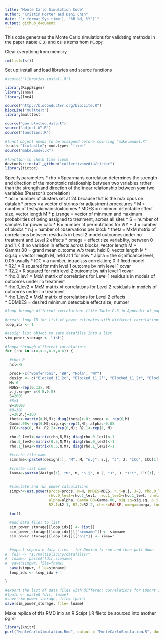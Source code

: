 ```yaml
---
title: "Monte Carlo Simulation Code"
author: "Kristin Porter and Deni Chen"
date: "`r format(Sys.time(), '%B %d, %Y')`"
output: github_document
---
```


This code generates the Monte Carlo simulations for validating methods in the paper (table C.3) and calls items from I:\Multiplicity\Archive\Domino Copy\ECmethods\R.


Clear everything from memory
```r
rm(list=ls())
```

Set up: install and load libraries and source functions
```r
#source("libraries.install.R")

library(RcppEigen)
library(snow)
library(lme4)

source("http://bioconductor.org/biocLite.R")
biocLite("multtest")
library(multtest)

source("gen.blocked.data.R")
source("adjust.WY.R")
source("functions.R")

#funct object needs to be assigned before sourcing "make.model.R"
funct<-"fixfastLm"; mod.type<-"fixed"
source("make.model.R")

#function to check time lapse
devtools::install_github("collectivemedia/tictoc")
library(tictoc)

```


Specify parameters
* rho         = Spearman's correlation determines the strength and direction of the monotonic relationship between two variables rather than the                 strength and direction of the linear relationship between your two variables (Pearson's correlation)    
* ncl         = number of clusters set at 24 because that is the max cpus on datalab
* procs       = a vector of strings for adjustment procedures
* M           = number of tests/domains/outcomes
* MDES        = minimum detectable effect size, vector length M 
* p.j.range   = vector of minimum and maximum probabilities of being assigned to treatment, across all sites
* S           = number of samples for power calc
* B           = number of permutations for WY
* J           = number of blocks
* n.j         = number of observations per block 
* theta       = MxM matrix of correlations between residuals in Level 2 model outcomes under no treatment and Level 2 effects 
* omega       = effect size variability, between 0 and 1, 0 if no variation in effects across blocks, vector length M
* Gamma.00    = grand mean outcome w/o treat, held 0, vector length M 
* sig.sq      = vector length M, held at 1 for now
* alpha       = the significance level, 0.05 usually 
* ICC         = a number, intraclass correlation; 0 if fixed model  
* R2.1        = R squared for mth level 1 outcome by mth level 1 covar          
* R2.2        = R squared for mth level 2 outcome by mth level 1 covar          
* rho.0_lev1  = MxM matrix of correlations for Level 1 residuals in models of outcomes under no treatment                   
* rho.0_lev2  = MxM matrix of correlations for Level 2 residuals in models of outcomes under no treatment                   
* rho.1_lev2  = MxM matrix of correlations for Level 2 effects        
* DDMDES      = desired minimum detectable effect size, number 



```r
#loop through different correlations (like Table C.3 in Appendix of paper)

#create loop ID for list of power estimates with different correlations
loop_idx <- 1

#assign list object to save datafiles into a list
sim_power_storage <- list()

#loopa through different correlations
for (rho in c(0,0.2,0.5,0.8)) {

  #rho<-0
  ncl<-8
  
  procs<-c("Bonferroni", "BH", "Holm", "WY") 
  design <- c("Blocked_i1_2c", "Blocked_i1_2f", "Blocked_i1_2r", "Blocked_i1_3r", "Blocked_i1_4r")
  M<-6
  MDES<-rep(0.125, M)
  p.j.range<-c(0.5,0.5)
  S=2000
  #S=3
  B=10000
  #B=300  
  J=20;n.j=100
  theta<-matrix(0,M,M); diag(theta)<-0; omega <- rep(0,M)
  Gamma.00<-rep(0,M);sig.sq<-rep(1,M); alpha<-0.05
  ICC<-rep(0, M); R2.2<-rep(0,M); R2.1<-rep(0, M)
  
  rho.0_lev1<-matrix(rho,M,M); diag(rho.0_lev1)<-1 
  rho.0_lev2<-matrix(0.5,M,M); diag(rho.0_lev2)<-1
  rho.1_lev2<-matrix(0.5,M,M); diag(rho.1_lev2)<-1

  #create file name
  simname<-paste0(design[1], "M", M, "n.j", n.j, "J", J, "ICC", ICC[1], "MDES", MDES[1], "rho", rho, "_S", S, "B", B,   "_R2.1", R2.1[1],"_R2.2",R2.2[1], "_simpwr.Rda")
  
  #create list name
  lname<-paste0(design[1], "M", M, "n.j", n.j, "J", J, "ICC", ICC[1], "MDES", MDES[1], "_S", S, "B", B, "_R2.1",        R2.1[1],"_R2.2",R2.2[1], "_simpwrLIST.Rda")
      

  #simulate and run power calculations
  simpwr<-est.power(procs=procs, M=M, DMDES=MDES, n.j=n.j, J=J, rho.0_lev1=rho.0_lev1, 
                    rho.0_lev2=rho.0_lev2, rho.1_lev2=rho.1_lev2, theta=theta, ICC=ICC, 
                    alpha=alpha, Gamma.00=Gamma.00, sig.sq=sig.sq, p.j.range=p.j.range, 
                    R2.1=R2.1, R2.2=R2.2, check=FALSE, omega=omega, funct=mod.type, S=S, ncl=ncl, B=B,maxT=FALSE) 
  
  toc()

  #add data files to list
  sim_power_storage[[loop_idx]] <- list()
  sim_power_storage[[loop_idx]][["simname"]] <- simname
  sim_power_storage[[loop_idx]][["obj"]] <- simpwr
  
  
  #export separate data files - for Domino to run and then pull down
#  fdir <- "I:/Multiplicity/datafiles/"
#  fname<- paste0(fdir,simname)
#  save(simpwr, file=fname)
  save(simpwr, file=simname)
  loop_idx <- loop_idx + 1

}

#export the list of data files with different correlations for import into validation RMD
#lpath <- paste0(fdir, lname)
#save(sim_power_storage, file= lpath)
save(sim_power_storage, file= lname)

```


Make replica of this RMD into an R Script (.R file to be sourced into another pgm)
```r
library(knitr)
purl("MonteCarloSimulation.Rmd", output = "MonteCarloSimulation.R", documentation = 2)
```
